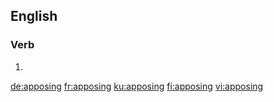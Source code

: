 
==English==

===Verb===
{{head|en|present participle}}

# {{present participle of|appose|lang=en}}

[[de:apposing]]
[[fr:apposing]]
[[ku:apposing]]
[[fi:apposing]]
[[vi:apposing]]